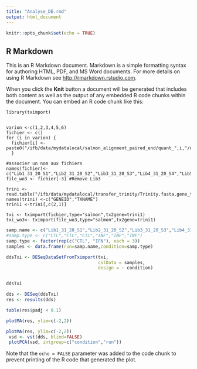 ```yaml
---
title: "Analyse_DE.rmd"
output: html_document
---
```


```r

knitr::opts_chunk$set(echo = TRUE)
```

## R Markdown

This is an R Markdown document. Markdown is a simple formatting syntax for authoring HTML, PDF, and MS Word documents. For more details on using R Markdown see <http://rmarkdown.rstudio.com>.

When you click the **Knit** button a document will be generated that includes both content as well as the output of any embedded R code chunks within the document. You can embed an R code chunk like this:

```tximport

library(tximport)


varion <-c(1,2,3,4,5,6)
fichier <- c()
for (i in varion) {
  fichier[i] <-paste0("/ifb/data/mydatalocal/salmon_alignment_paired_end/quant_",i,"/quant.sf")
  }

#associer un nom aux fichiers
names(fichier)<-c("Lib1_31_20_S1","Lib2_31_20_S2","Lib3_31_20_S3","Lib4_31_20_S4","Lib5_31_20_S5","Lib6_31_20_S6")
file_wo3 <- fichier[-3] #Remove Lib3

trini <- read.table("/ifb/data/mydatalocal/transfer_trinity/Trinity.fasta.gene_trans_map")
names(trini) <-c("GENEID","TXNAME")
trini1 <-trini[,c(2,1)]  

txi <- tximport(fichier,type="salmon",tx2gene=trini1)
txi_wo3<- tximport(file_wo3,type="salmon",tx2gene=trini1)
```
```r
samp.name <- c("Lib1_31_20_S1","Lib2_31_20_S2","Lib3_31_20_S3","Lib4_31_20_S4","Lib5_31_20_S5","Lib6_31_20_S6")
#samp.type <- c("CTL","CTL","CTL","INF","INF","INF")
samp.type <- factor(rep(c("CTL", "IFN"), each = 3))
samples <- data.frame(run=samp.name,condition=samp.type)

ddsTxi <- DESeqDataSetFromTximport(txi,
                                   colData = samples,
                                   design = ~ condition)


ddsTxi

```




```r
dds <- DESeq(ddsTxi)
res <- results(dds)

```


```r
table(res$padj < 0.1)
```

```r
plotMA(res, ylim=c(-2,2))
```


```r
plotMA(res, ylim=c(-2,2))
 vsd <- vst(dds, blind=FALSE)
 plotPCA(vsd, intgroup=c("condition","run"))
```

Note that the `echo = FALSE` parameter was added to the code chunk to prevent printing of the R code that generated the plot.
